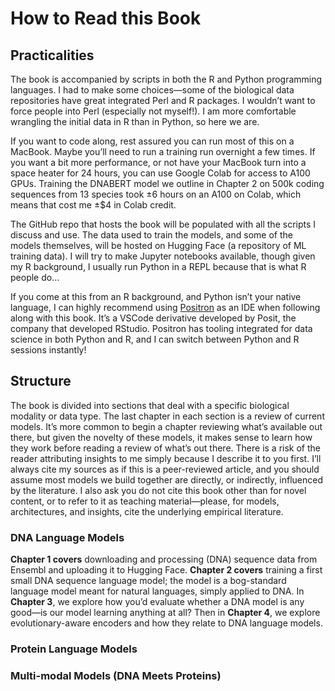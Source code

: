 # How to Read this Book {.unnumbered}

## Practicalities

The book is accompanied by scripts in both the R and Python programming languages. I had to make some choices—some of the biological data repositories have great integrated Perl and R packages. I wouldn't want to force people into Perl (especially not myself!). I am more comfortable wrangling the initial data in R than in Python, so here we are.

If you want to code along, rest assured you can run most of this on a MacBook. Maybe you'll need to run a training run overnight a few times. If you want a bit more performance, or not have your MacBook turn into a space heater for 24 hours, you can use Google Colab for access to A100 GPUs. Training the DNABERT model we outline in Chapter 2 on 500k coding sequences from 13 species took ±6 hours on an A100 on Colab, which means that cost me ±$4 in Colab credit.

The GitHub repo that hosts the book will be populated with all the scripts I discuss and use. The data used to train the models, and some of the models themselves, will be hosted on Hugging Face (a repository of ML training data). I will try to make Jupyter notebooks available, though given my R background, I usually run Python in a REPL because that is what R people do...

If you come at this from an R background, and Python isn't your native language, I can highly recommend using [Positron](https://positron.posit.co) as an IDE when following along with this book. It's a VSCode derivative developed by Posit, the company that developed RStudio. Positron has tooling integrated for data science in both Python and R, and I can switch between Python and R sessions instantly!

## Structure

The book is divided into sections that deal with a specific biological modality or data type. The last chapter in each section is a review of current models. It's more common to begin a chapter reviewing what's available out there, but given the novelty of these models, it makes sense to learn how they work before reading a review of what's out there. There is a risk of the reader attributing insights to me simply because I describe it to you first. I'll always cite my sources as if this is a peer-reviewed article, and you should assume most models we build together are directly, or indirectly, influenced by the literature. I also ask you do not cite this book other than for novel content, or to refer to it as teaching material—please, for models, architectures, and insights, cite the underlying empirical literature.

### DNA Language Models

**Chapter 1 covers** downloading and processing (DNA) sequence data from Ensembl and uploading it to Hugging Face. **Chapter 2 covers** training a first small DNA sequence language model; the model is a bog-standard language model meant for natural languages, simply applied to DNA. In **Chapter 3**, we explore how you'd evaluate whether a DNA model is any good—is our model learning anything at all? Then in **Chapter 4**, we explore evolutionary-aware encoders and how they relate to DNA language models.

### Protein Language Models

### Multi-modal Models (DNA Meets Proteins)